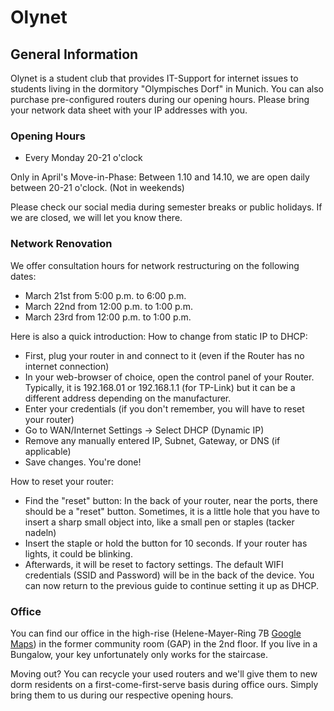 
# Olynet

## General Information

Olynet is a student club that provides IT-Support for internet issues
to students living in the dormitory "Olympisches Dorf" in Munich.
You can also purchase pre-configured routers during our opening hours. 
Please bring your network data sheet with your IP addresses with you.

### Opening Hours

- Every Monday 20-21 o'clock

Only in April's Move-in-Phase: Between 1.10 and 14.10, we are open daily between 20-21 o'clock. (Not in weekends)

Please check our social media during semester breaks or public holidays.
If we are closed, we will let you know there.

### Network Renovation

We offer consultation hours for network restructuring on the following dates:
- March 21st from 5:00 p.m. to 6:00 p.m.
- March 22nd from 12:00 p.m. to 1:00 p.m.
- March 23rd from 12:00 p.m. to 1:00 p.m.

Here is also a quick introduction:
How to change from static IP to DHCP:
- First, plug your router in and connect to it (even if the Router has no internet connection)
- In your web-browser of choice, open the control panel of your Router. Typically, it is 192.168.01 or 192.168.1.1 (for TP-Link) but it can be a different address depending on the manufacturer. 
- Enter your credentials (if you don't remember, you will have to reset your router)
- Go to WAN/Internet Settings -> Select DHCP (Dynamic IP)
- Remove any manually entered IP, Subnet, Gateway, or DNS (if applicable)
- Save changes. You're done!

How to reset your router:

- Find the "reset" button: In the back of your router, near the ports, there should be a "reset" button. Sometimes, it is a little hole that you have to insert a sharp small object into, like a  small pen or staples (tacker nadeln)
- Insert the staple or hold the button for 10 seconds. If your router has lights, it could be blinking.
- Afterwards, it will be reset to factory settings. The default WIFI credentials (SSID and Password) will be in the back of the device.
You can now return to the previous guide to continue setting it up as DHCP.
### Office

You can find our office in the high-rise (Helene-Mayer-Ring 7B [Google Maps](https://g.page/r/CYubh5FnTtN0EBI/)) in the former
community room (GAP) in the 2nd floor. If you live in a Bungalow, your key
unfortunately only works for the staircase.

<Callout type="info" emoji="♻️"> 
    Moving out? You can recycle your used routers and we'll give them to new 
    dorm residents on a first-come-first-serve basis during office ours. Simply 
    bring them to us during our 
    respective opening hours. 
</Callout>
